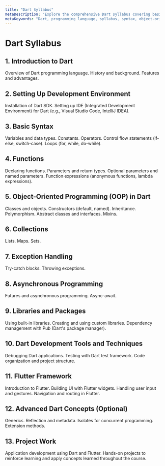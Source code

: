 ```yaml
---
title: "Dart Syllabus"
metaDescription: "Explore the comprehensive Dart syllabus covering basic syntax, object-oriented programming, asynchronous programming, Flutter framework, and more."
metaKeywords: "Dart, programming language, syllabus, syntax, object-oriented programming, asynchronous programming, Flutter"
---
```


# Dart Syllabus

## 1. Introduction to Dart
Overview of Dart programming language.
History and background.
Features and advantages.

## 2. Setting Up Development Environment
Installation of Dart SDK.
Setting up IDE (Integrated Development Environment) for Dart (e.g., Visual Studio Code, IntelliJ IDEA).

## 3. Basic Syntax
Variables and data types.
Constants.
Operators.
Control flow statements (if-else, switch-case).
Loops (for, while, do-while).

## 4. Functions
Declaring functions.
Parameters and return types.
Optional parameters and named parameters.
Function expressions (anonymous functions, lambda expressions).

## 5. Object-Oriented Programming (OOP) in Dart
Classes and objects.
Constructors (default, named).
Inheritance.
Polymorphism.
Abstract classes and interfaces.
Mixins.

## 6. Collections
Lists.
Maps.
Sets.

## 7. Exception Handling
Try-catch blocks.
Throwing exceptions.

## 8. Asynchronous Programming
Futures and asynchronous programming.
Async-await.

## 9. Libraries and Packages
Using built-in libraries.
Creating and using custom libraries.
Dependency management with Pub (Dart's package manager).

## 10. Dart Development Tools and Techniques
Debugging Dart applications.
Testing with Dart test framework.
Code organization and project structure.

## 11. Flutter Framework
Introduction to Flutter.
Building UI with Flutter widgets.
Handling user input and gestures.
Navigation and routing in Flutter.

## 12. Advanced Dart Concepts (Optional)
Generics.
Reflection and metadata.
Isolates for concurrent programming.
Extension methods.

## 13. Project Work
Application development using Dart and Flutter.
Hands-on projects to reinforce learning and apply concepts learned throughout the course.

